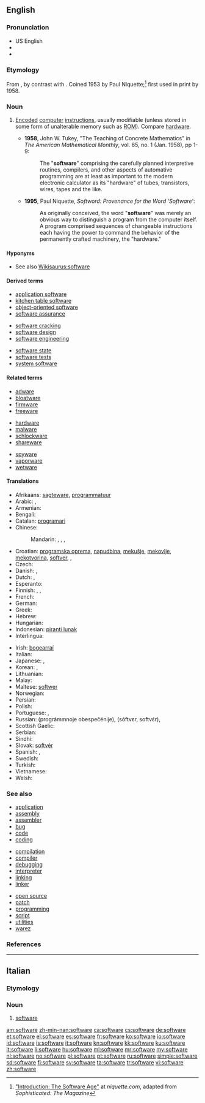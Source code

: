 {{also|Software}}
==English==

===Pronunciation===
* US English {{X-SAMPA|/"sOft%wEr\/}}
* {{IPA|[ˈsɔftˌwɛɹ]}}
* {{audio|en-us-software.ogg|Audio (US)}}

===Etymology===
From {{suffix|soft|ware|lang=en}}, by contrast with {{term|hardware||the computer itself}}.
Coined 1953 by Paul Niquette;<ref>[http://niquette.com/books/softword/part0.htm "Introduction: The Software Age"] at ''niquette.com'', adapted from ''Sophisticated: The Magazine''</ref> first used in print by {{w|John Tukey}} 1958.

===Noun===
{{wikipedia|dab=software (disambiguation)|software}}
{{en-noun|-}}

# {{computing}} [[encode|Encoded]] [[computer]] [[instructions]], usually modifiable (unless stored in some form of unalterable memory such as [[ROM]]). Compare [[hardware]].
#* '''1958''', John W. Tukey, "The Teaching of Concrete Mathematics" in ''The American Mathematical Monthly'', vol. 65, no. 1 (Jan. 1958), pp 1-9:
#*: The "'''software'''" comprising the carefully planned interpretive routines, compilers, and other aspects of automative programming are at least as important to the modern electronic calculator as its "hardware" of tubes, transistors, wires, tapes and the like.
#* '''1995''', Paul Niquette, ''Softword: Provenance for the Word ‘Software’'':
#*: As originally conceived, the word "'''software'''" was merely an obvious way to distinguish a program from the computer itself. A program comprised sequences of changeable instructions each having the power to command the behavior of the permanently crafted machinery, the "hardware."

====Hyponyms====
* See also [[Wikisaurus:software]]

====Derived terms====
{{rel-top3|Terms derived from "software"}}
* [[application software]]
* [[kitchen table software]]
* [[object-oriented software]]
* [[software assurance]]
{{rel-mid3}}
* [[software cracking]]
* [[software design]]
* [[software engineering]]
{{rel-mid3}}
* [[software state]]
* [[software tests]]
* [[system software]]
{{rel-bottom}}

====Related terms====
{{rel-top3|Terms etymologically related to "software"}}
* [[adware]]
* [[bloatware]]
* [[firmware]]
* [[freeware]]
{{rel-mid3}}
* [[hardware]]
* [[malware]]
* [[schlockware]]
* [[shareware]]
{{rel-mid3}}
* [[spyware]]
* [[vaporware]]
* [[wetware]]
{{rel-bottom}}

====Translations====
{{trans-top|encoded computer instructions}}
* Afrikaans: [[sagteware]], [[programmatuur]]
* Arabic: {{t-|ar|برمجيات}}, {{t|ar|برامج الحاسب|m|p|tr=baraamij al-Haasib|sc=Arab}}
* Armenian: {{t|hy|ծրագրային ապահովում|tr=cragrayin apahovum|sc=Armn}}
* Bengali: {{t-|bn|সফটওয়্যার|tr=sôphţ-owar|sc=Beng|xs=Bengali}}
* Catalan: [[programari]] {{m}}
* Chinese:
*: Mandarin: {{t-|cmn|軟件|sc=Hani}},  {{t-|cmn|软件|tr=ruǎnjiàn|sc=Hani}},  {{qualifier|Taiwan}} {{t-|cmn|軟體|sc=Hani}},  {{t-|cmn|软体|tr=ruǎntǐ|sc=Hani}}
* Croatian: [[programska oprema]], [[napudbina]], [[mekušje]], [[mekovlje]], [[mekotvorina]], [[softver]], {{t|hr|programska potpora|f}}, {{t|hr|programska podrška|f}}
* Czech: {{t-|cs|software|m}}
* Danish: {{t-|da|software|g}}, {{t|da|programmel|g}}
* Dutch: {{t+|nl|software|m}}, {{t|nl|programmatuur|m}}
* Esperanto: {{t|eo|programaro}}
* Finnish: {{t-|fi|ohjelmisto}}, {{t+|fi|tietokoneohjelma}}, {{t|fi|softa}}
* French: {{t+|fr|logiciel|m}}
* German: {{t+|de|Software|f}}
* Greek: {{t+|el|λογισμικό|n|tr=logismikó}}
* Hebrew: {{t-|he|תוכנה|f}}
* Hungarian: {{t+|hu|szoftver}}
* Indonesian: [[piranti lunak]]
* Interlingua: {{t-|ia|software|xs=Interlingua}}
{{trans-mid}}
* Irish: [[bogearraí]] {{m|p}}
* Italian: {{t+|it|software|m}}
* Japanese: {{t+|ja|ソフトウェア|tr=sofutou~ea}}, {{t-|ja|ソフト|tr=sofuto}}
* Korean: {{t|ko|소프트웨어|tr=sopeuteuweeo|sc=Hang}},  {{t|ko|무른모|tr=mureunmo|sc=Hang}}
* Lithuanian: {{t|lt|Programinė įranga|f|xs=Lithuanian}}
* Malay: {{t|ms|perisian}}
* Maltese: [[softwer]] {{m}}
* Norwegian: {{t-|no|programvare|m|f}}
* Persian: {{t-|fa|نرم افزار|tr=narmafzar|xs=Persian}}
* Polish: {{t|pl|oprogramowanie|n}}
* Portuguese: {{t+|pt|software|m}}, {{t+|pt|programa|m}}
* Russian: {{t|ru|программное обеспечение|n}} (prográmmnoje obespečénije), {{t-|ru|софтвер|n|m}} (sóftvɛr, softvɛ́r), {{t|ru|ПО|n|tr=pe-ó|sc=Cyrl}}
* Scottish Gaelic: {{t-|gd|bathar-bog|m|xs=Scottish Gaelic}}
* Serbian: {{t-|sr|softver}}
* Sindhi: {{sd-Arab|[[منطقگري]]}} {{f}}
* Slovak: [[softvér]]
* Spanish: {{t+|es|software|m}}, {{t+|es|programa|m}}
* Swedish: {{t+|sv|mjukvara|c}}
* Turkish: {{t+|tr|yazılım}}
* Vietnamese: {{t+|vi|phần mềm|xs=Vietnamese}}
* Welsh: {{t|cy|meddalwedd|f|xs=Welsh}}
{{trans-bottom}}

===See also===
{{top3}}
* [[application]]
* [[assembly]]
* [[assembler]]
* [[bug]]
* [[code]]
* [[coding]]
{{mid3}}
* [[compilation]]
* [[compiler]]
* [[debugging]]
* [[interpreter]]
* [[linking]]
* [[linker]]
{{mid3}}
* [[open source]]
* [[patch]]
* [[programming]]
* [[script]]
* [[utilities]]
* [[warez]]
{{bottom}}

===References===
<references/>

----

==Italian==

===Etymology===
{{etyl|en|it}}

===Noun===
{{head|it|noun|g=m}} {{inv}}

# {{computing|lang=it}} [[#English|software]]

[[am:software]]
[[zh-min-nan:software]]
[[ca:software]]
[[cs:software]]
[[de:software]]
[[et:software]]
[[el:software]]
[[es:software]]
[[fr:software]]
[[ko:software]]
[[io:software]]
[[id:software]]
[[is:software]]
[[it:software]]
[[kn:software]]
[[kk:software]]
[[ku:software]]
[[lt:software]]
[[li:software]]
[[hu:software]]
[[ml:software]]
[[mr:software]]
[[my:software]]
[[nl:software]]
[[no:software]]
[[pl:software]]
[[pt:software]]
[[ru:software]]
[[simple:software]]
[[sd:software]]
[[fi:software]]
[[sv:software]]
[[ta:software]]
[[tr:software]]
[[vi:software]]
[[zh:software]]